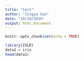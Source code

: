 ```yaml
---
title: "test"
author: "Jingya Gao"
date: "10/20/2019"
output: html_document
---
```


```r
knitr::opts_chunk$set(echo = TRUE)
```

```r
library(ISLR)
data1 = iris
head(data1)
```

